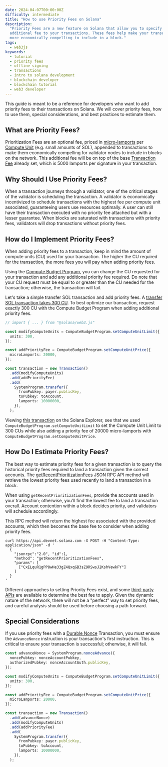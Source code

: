 ```yaml
---
date: 2024-04-07T00:00:00Z
difficulty: intermediate
title: "How to use Priority Fees on Solana"
description:
  "Priority Fees are a new feature on Solana that allow you to specify an
  additional fee to your transactions. These fees help make your transaction
  more economically compelling to include in a block."
tags:
  - web3js
keywords:
  - tutorial
  - priority fees
  - offline signing
  - transactions
  - intro to solana development
  - blockchain developer
  - blockchain tutorial
  - web3 developer
---
```


This guide is meant to be a reference for developers who want to add priority
fees to their transactions on Solana. We will cover priority fees, how to use
them, special considerations, and best practices to estimate them.

## What are Priority Fees?

Prioritization Fees are an optional fee, priced in
[micro-lamports](/docs/terminology#lamport) per
[Compute Unit](/docs/terminology#compute-units) (e.g. small amounts of SOL),
appended to transactions to make them economically compelling for validator
nodes to include in blocks on the network. This additional fee will be on top of
the base [Transaction Fee](/docs/core/fees) already set, which is 5000 lamports
per signature in your transaction.

## Why Should I Use Priority Fees?

When a transaction journeys through a validator, one of the critical stages of
the validator is scheduling the transaction. A validator is economically
incentivized to schedule transactions with the highest fee per compute unit
associated, guaranteeing users use resources optimally. A user can still have
their transaction executed with no priority fee attached but with a lesser
guarantee. When blocks are saturated with transactions with priority fees,
validators will drop transactions without priority fees.

## How do I Implement Priority Fees?

When adding priority fees to a transaction, keep in mind the amount of compute
units (CU) used for your transaction. The higher the CU required for the
transaction, the more fees you will pay when adding priority fees.

Using the [Compute Budget Program](/docs/core/fees#compute-budget), you can
change the CU requested for your transaction and add any additional priority fee
required. Do note that your CU request must be equal to or greater than the CU
needed for the transaction; otherwise, the transaction will fail.

Let's take a simple transfer SOL transaction and add priority fees. A
[transfer SOL transaction takes 300 CU](https://explorer.solana.com/tx/5scDyuiiEbLxjLUww3APE9X7i8LE3H63unzonUwMG7s2htpoAGG17sgRsNAhR1zVs6NQAnZeRVemVbkAct5myi17).
To best optimize our transaction, request exactly 300 CU with the Compute Budget
Program when adding additional priority fees.

```typescript
// import { ... } from "@solana/web3.js"

const modifyComputeUnits = ComputeBudgetProgram.setComputeUnitLimit({
  units: 300,
});

const addPriorityFee = ComputeBudgetProgram.setComputeUnitPrice({
  microLamports: 20000,
});

const transaction = new Transaction()
  .add(modifyComputeUnits)
  .add(addPriorityFee)
  .add(
    SystemProgram.transfer({
      fromPubkey: payer.publicKey,
      toPubkey: toAccount,
      lamports: 10000000,
    }),
  );
```

Viewing
[this transaction](https://explorer.solana.com/tx/5scDyuiiEbLxjLUww3APE9X7i8LE3H63unzonUwMG7s2htpoAGG17sgRsNAhR1zVs6NQAnZeRVemVbkAct5myi17)
on the Solana Explorer, see that we used
`ComputeBudgetProgram.setComputeUnitLimit` to set the Compute Unit Limit to 300
CUs while also adding a priority fee of 20000 micro-lamports with
`ComputeBudgetProgram.setComputeUnitPrice`.

## How Do I Estimate Priority Fees?

The best way to estimate priority fees for a given transaction is to query the
historical priority fees required to land a transaction given the correct
accounts. The
[getRecentPrioritizationFees](/docs/rpc/http/getrecentprioritizationfees) JSON
RPC API method will retrieve the lowest priority fees used recently to land a
transaction in a block.

When using `getRecentPrioritizationFees`, provide the accounts used in your
transaction; otherwise, you'll find the lowest fee to land a transaction
overall. Account contention within a block decides priority, and validators will
schedule accordingly.

This RPC method will return the highest fee associated with the provided
accounts, which then becomes the base fee to consider when adding priority fees.

```shell
curl https://api.devnet.solana.com -X POST -H "Content-Type: application/json" -d '
  {
    "jsonrpc":"2.0", "id":1,
    "method": "getRecentPrioritizationFees",
    "params": [
      ["CxELquR1gPP8wHe33gZ4QxqGB3sZ9RSwsJ2KshVewkFY"]
    ]
  }
'
```

Different approaches to setting Priority Fees exist, and some
[third-party APIs](https://docs.helius.dev/solana-rpc-nodes/alpha-priority-fee-api)
are available to determine the best fee to apply. Given the dynamic nature of
the network, there will not be a "perfect" way to set priority fees, and careful
analysis should be used before choosing a path forward.

## Special Considerations

If you use priority fees with a
[Durable Nonce](/developers/guides/advanced/introduction-to-durable-nonces)
Transaction, you must ensure the `AdvanceNonce` instruction is your
transaction's first instruction. This is critical to ensure your transaction is
successful; otherwise, it will fail.

```typescript
const advanceNonce = SystemProgram.nonceAdvance({
  noncePubkey: nonceAccountPubkey,
  authorizedPubkey: nonceAccountAuth.publicKey,
});

const modifyComputeUnits = ComputeBudgetProgram.setComputeUnitLimit({
  units: 300,
});

const addPriorityFee = ComputeBudgetProgram.setComputeUnitPrice({
  microLamports: 20000,
});

const transaction = new Transaction()
  .add(advanceNonce)
  .add(modifyComputeUnits)
  .add(addPriorityFee)
  .add(
    SystemProgram.transfer({
      fromPubkey: payer.publicKey,
      toPubkey: toAccount,
      lamports: 10000000,
    }),
  );
```
